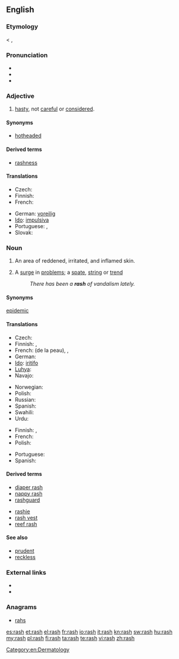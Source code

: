 ==English==

===Etymology===
< {{etyl|enm}} {{term|rash|lang=enm}}, {{term|rasch||hasty, headstrong}}

===Pronunciation===
* {{IPA|/ræʃ/}}
* {{audio|en-us-rash.ogg|Audio (US)}}
* {{rhymes|æʃ}}

===Adjective===
{{en-adj|er|est}}

# [[hasty]], not [[careful]] or [[considered]].

====Synonyms====
* [[hotheaded]]

====Derived terms====
* [[rashness]]

====Translations====
{{trans-top|hasty}}
* Czech: {{t-|cs|zbrklý|m}}
* Finnish: {{t-|fi|hätäinen}}
* French: {{t+|fr|impulsif}}
{{trans-mid}}
* German: [[voreilig]]
* [[Ido]]: [[impulsiva]]
* Portuguese: {{t+|pt|imprudente}}, {{t+|pt|precipitado}}
* Slovak: {{t|sk|nepozorný}}
{{trans-bottom}}

===Noun===
{{wikipedia|rash|rash (inflamed skin)}}
{{en-noun|rashes}}

# {{symptom}} An area of reddened, irritated, and inflamed skin.
# A [[surge]] in [[problem]]s; a [[spate]], [[string]] or [[trend]]
#: ''There has been a '''rash''' of vandalism lately.''

====Synonyms====
{{sense|A surge in problems}} [[epidemic]]

====Translations====
{{trans-top|of skin}}
* Czech: {{t-|cs|vyrážka|f}}
* Finnish: {{t-|fi|ihottuma}}, {{t+|fi|ekseema}}
* French: {{t+|fr|irritation|f}} (de la peau), {{t+|fr|éruption|f}}, {{t-|fr|éruption cutanée|f}}
* German: {{t|de|Hautausschlag|m}}
* [[Ido]]: [[iritar|iritifo]]
* [[Luhya]]: {{tø|luy|ohuseruha}}
* Navajo: {{tø|nv|naʼakǫs}}
{{trans-mid}}
* Norwegian: {{t|no|utslett|n}}
* Polish: {{t|pl|wysypka|f}}
* Russian: {{t|ru|сыпь|f|sc=Cyrl|tr=syp'}}
* Spanish: {{t|es|eflorescencia|f}}
* Swahili: {{t+|sw|upele|xs=Swahili}}
* Urdu: {{ur-Arab|[[خارش]]}}
{{trans-bottom}}

{{trans-top|surge in problems}}
* Finnish: {{t+|fi|aalto}}, {{t|fi|suma}}
* French: {{t|fr|épidémie|f}}
* Polish: {{t+|pl|lawina|f}}
{{trans-mid}}
* Portuguese: {{t+|pt|surto|m}}
* Spanish: {{t-|es|erupción|f}}
{{trans-bottom}}

====Derived terms====
{{top2}}
* [[diaper rash]]
* [[nappy rash]]
* [[rashguard]]
{{mid2}}
* [[rashie]]
* [[rash vest]]
* [[reef rash]]
{{bottom}}

====See also====
* [[prudent]]
* [[reckless]]

===External links===
* {{R:Webster 1913}}
* {{R:Century 1911}}

===Anagrams===
* [[rahs#English|rahs]]

[[Category:en:Dermatology]]

[[es:rash]]
[[et:rash]]
[[el:rash]]
[[fr:rash]]
[[io:rash]]
[[it:rash]]
[[kn:rash]]
[[sw:rash]]
[[hu:rash]]
[[my:rash]]
[[pl:rash]]
[[fi:rash]]
[[ta:rash]]
[[te:rash]]
[[vi:rash]]
[[zh:rash]]